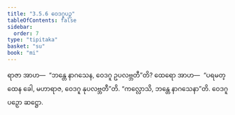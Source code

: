 ```yaml
---
title: "3.5.6 ဝေဒဂူပဉှ"
tableOfContents: false
sidebar:
  order: 7
type: "tipitaka"
basket: "su"
book: "mi"
---
```



<DynamicBreadcrumb />

<Division number="78" book="mi">

<Paragraph number="376" book="mi">
ရာဇာ အာဟ—  “ဘန္တေ နာဂသေန, ဝေဒဂူ ဥပလဗ္ဘတီ”တိ? ထေရော အာဟ—  “ပရမတ္ထေန ခေါ, မဟာရာဇ, ဝေဒဂူ နုပလဗ္ဘတီ”တိ.
</Paragraph>

<Paragraph number="377" book="mi">
“ကလ္လောသိ, ဘန္တေ နာဂသေနာ”တိ.

</Paragraph>
</Division>

<Paragraph number="378" type="center" book="mi">
ဝေဒဂူပဉှော ဆဋ္ဌော.
</Paragraph>